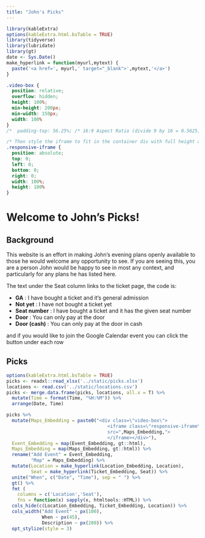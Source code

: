 ```yaml
---
title: "John's Picks"
---
```


```r
library(kableExtra)
options(kableExtra.html.bsTable = TRUE)
library(tidyverse)
library(lubridate)
library(gt)
date <- Sys.Date()
make_hyperlink = function(myurl,mytext) {
  paste('<a href=', myurl,' target="_blank">',mytext,'</a>')
}
```

```css
.video-box {
  position: relative;
  overflow: hidden;
  height: 100%;
  min-height: 200px;
  min-width: 150px;
  width: 100%
}
/*  padding-top: 56.25%; /* 16:9 Aspect Ratio (divide 9 by 16 = 0.5625) */

/* Then style the iframe to fit in the container div with full height and width */
.responsive-iframe {
  position: absolute;
  top: 0;
  left: 0;
  bottom: 0;
  right: 0;
  width: 100%;
  height: 100%
}
```

# Welcome to John's Picks!

## Background

This website is an effort in making John's evening plans openly available to those he would welcome any opportunity to see. If you are seeing this, you are a person John would be happy to see in most any context, and particularly for any plans he has listed here.

The text under the Seat column links to the ticket page, the code is:

- **GA** : I have bought a ticket and it's general admission
- **Not yet** : I have not bought a ticket yet
- **Seat number** : I have bought a ticket and it has the given seat number
- **Door** : You can only pay at the door 
- **Door (cash)** : You can only pay at the door in cash

and if you would like to join the Google Calendar event you can click the button under each row

## Picks

```r
options(kableExtra.html.bsTable = TRUE)
picks <- readxl::read_xlsx('../static/picks.xlsx')
locations <- read.csv('../static/locations.csv')
picks <- merge.data.frame(picks, locations, all.x = T) %>%
  mutate(Time = format(Time, "%H:%M")) %>%
  arrange(Date, Time)

picks %>%
  mutate(Maps_Embedding = paste0("<div class=\"video-box\">
                                     <iframe class=\"responsive-iframe\"
                                     src=",Maps_Embedding,">
                                     </iframe></div>"),
  Event_Embedding = map(Event_Embedding, gt::html),
  Maps_Embedding = map(Maps_Embedding, gt::html)) %>%
  rename("Add Event" = Event_Embedding,
         "Map" = Maps_Embedding) %>%
  mutate(Location = make_hyperlink(Location_Embedding, Location),
         Seat = make_hyperlink(Ticket_Embedding, Seat)) %>%
  unite("When", c("Date", "Time"), sep = " ") %>%
  gt() %>%
  fmt (
    columns = c('Location','Seat'),
    fns = function(x) sapply(x, htmltools::HTML)) %>%
  cols_hide(c(Location_Embedding, Ticket_Embedding, Location)) %>%
  cols_width("Add Event" ~ px(100),
             When ~ px(45),
             Description ~ px(200)) %>%
  opt_stylize(style = 3)
                   
```
